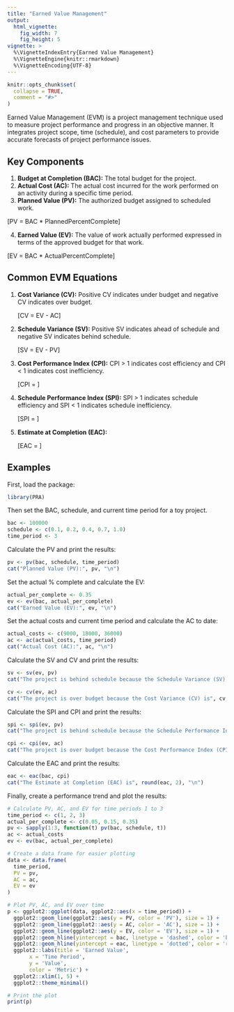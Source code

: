 ```yaml
---
title: "Earned Value Management"
output:
  html_vignette:
    fig_width: 7
    fig_height: 5
vignette: >
  %\VignetteIndexEntry{Earned Value Management}
  %\VignetteEngine{knitr::rmarkdown}
  %\VignetteEncoding{UTF-8}
---
```


```r
knitr::opts_chunk$set(
  collapse = TRUE,
  comment = "#>"
)
```

Earned Value Management (EVM) is a project management technique used to measure project performance and progress in an objective manner. It integrates project scope, time (schedule), and cost parameters to provide accurate forecasts of project performance issues.

## Key Components

1. **Budget at Completion (BAC):** The total budget for the project.
2. **Actual Cost (AC):** The actual cost incurred for the work performed on an activity during a specific time period.
3. **Planned Value (PV):** The authorized budget assigned to scheduled work.

\[PV = BAC * PlannedPercentComplete\]

4. **Earned Value (EV):** The value of work actually performed expressed in terms of the approved budget for that work.

\[EV = BAC * ActualPercentComplete\]

## Common EVM Equations

1. **Cost Variance (CV):** Positive CV indicates under budget and negative CV indicates over budget.
   
   \[CV = EV - AC\]
   
2. **Schedule Variance (SV):** Positive SV indicates ahead of schedule and negative SV indicates behind schedule.
   
   \[SV = EV - PV\]
   
3. **Cost Performance Index (CPI):** CPI > 1 indicates cost efficiency and CPI < 1 indicates cost inefficiency.

   \[CPI = \frac{EV}{AC}\]
  
4. **Schedule Performance Index (SPI):** SPI > 1 indicates schedule efficiency and SPI < 1 indicates schedule inefficiency.
   
   \[SPI = \frac{EV}{PV}\]
   
5. **Estimate at Completion (EAC):**
   
   \[EAC = \frac{BAC}{CPI}\]

## Examples

First, load the package:
```r
library(PRA)
```

Then set the BAC, schedule, and current time period for a toy project.
```r
bac <- 100000
schedule <- c(0.1, 0.2, 0.4, 0.7, 1.0)
time_period <- 3
```

Calculate the PV and print the results:
```r
pv <- pv(bac, schedule, time_period)
cat("Planned Value (PV):", pv, "\n")
```

Set the actual % complete and calculate the EV:
```r
actual_per_complete <- 0.35
ev <- ev(bac, actual_per_complete)
cat("Earned Value (EV):", ev, "\n")
```

Set the actual costs and current time period and calculate the AC to date:

```r
actual_costs <- c(9000, 18000, 36000)
ac <- ac(actual_costs, time_period)
cat("Actual Cost (AC):", ac, "\n")
```

Calculate the SV and CV and print the results:
```r
sv <- sv(ev, pv)
cat("The project is behind schedule because the Schedule Variance (SV) is", sv, "\n")

cv <- cv(ev, ac)
cat("The project is over budget because the Cost Variance (CV) is", cv, "\n")
```

Calculate the SPI and CPI and print the results:
```r
spi <- spi(ev, pv)
cat("The project is behind schedule because the Schedule Performance Index (SPI) is", round(spi, 2), "\n")

cpi <- cpi(ev, ac)
cat("The project is over budget because the Cost Performance Index (CPI) is", round(cpi, 2), "\n")
```

Calculate the EAC and print the results:
```r
eac <- eac(bac, cpi)
cat("The Estimate at Completion (EAC) is", round(eac, 2), "\n")
```

Finally, create a performance trend and plot the results:

```r
# Calculate PV, AC, and EV for time periods 1 to 3
time_period <- c(1, 2, 3)
actual_per_complete <- c(0.05, 0.15, 0.35)
pv <- sapply(1:3, function(t) pv(bac, schedule, t))
ac <- actual_costs
ev <- ev(bac, actual_per_complete)

# Create a data frame for easier plotting
data <- data.frame(
  time_period,
  PV = pv,
  AC = ac,
  EV = ev
)

# Plot PV, AC, and EV over time
p <- ggplot2::ggplot(data, ggplot2::aes(x = time_period)) +
  ggplot2::geom_line(ggplot2::aes(y = PV, color = 'PV'), size = 1) +
  ggplot2::geom_line(ggplot2::aes(y = AC, color = 'AC'), size = 1) +
  ggplot2::geom_line(ggplot2::aes(y = EV, color = 'EV'), size = 1) +
  ggplot2::geom_hline(yintercept = bac, linetype = 'dashed', color = 'blue', size = 1, show.legend = TRUE) +
  ggplot2::geom_hline(yintercept = eac, linetype = 'dotted', color = 'red', size = 1, show.legend = TRUE) +
  ggplot2::labs(title = 'Earned Value',
       x = 'Time Period',
       y = 'Value',
       color = 'Metric') +
  ggplot2::xlim(1, 5) +
  ggplot2::theme_minimal()

# Print the plot
print(p)
```
